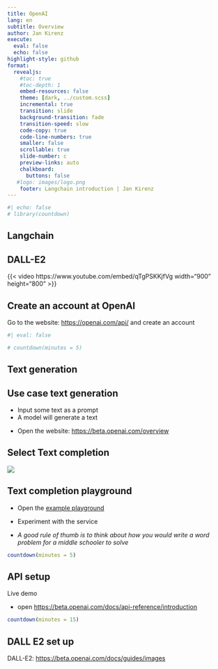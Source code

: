 ```yaml
---
title: OpenAI 
lang: en
subtitle: Overview
author: Jan Kirenz
execute:
  eval: false
  echo: false
highlight-style: github
format:
  revealjs: 
    #toc: true
    #toc-depth: 1
    embed-resources: false
    theme: [dark, ../custom.scss]  
    incremental: true
    transition: slide
    background-transition: fade
    transition-speed: slow
    code-copy: true
    code-line-numbers: true
    smaller: false
    scrollable: true
    slide-number: c
    preview-links: auto
    chalkboard: 
      buttons: false
   #logo: images/logo.png
    footer: Langchain introduction | Jan Kirenz
---
```


```r
#| echo: false
# library(countdown)
```


## Langchain {background-image="../images/open-ai/openai-hero.png"}






## DALL-E2

{{< video https://www.youtube.com/embed/qTgPSKKjfVg width="900" height="800"  >}}



## Create an account at OpenAI 

Go to the website: <https://openai.com/api/> and create an account


```r
#| eval: false

# countdown(minutes = 5)
```


## Text generation


:::{.callout-tip}
# Use case text generation 
- Input some text as a prompt
- A model will generate a text
:::

- Open the website: <https://beta.openai.com/overview>


## Select Text completion

![](../images/open-ai/welcome.png)


## Text completion playground


- Open the [example playground](https://beta.openai.com/playground/p/8P6JA6XEx74NTvcRUngWKEYW)

- Experiment with the service

- *A good rule of thumb is to think about how you would write a word problem for a middle schooler to solve* 


```r
countdown(minutes = 5)
```


## API setup


Live demo

- open <https://beta.openai.com/docs/api-reference/introduction>



```r
countdown(minutes = 15)
```



## DALL E2 set up

DALL-E2: <https://beta.openai.com/docs/guides/images>